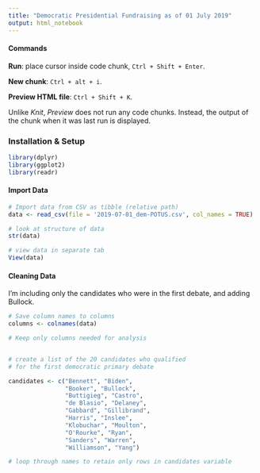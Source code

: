 ```yaml
---
title: "Democratic Presidential Fundraising as of 01 July 2019"
output: html_notebook
---
```



#### Commands
**Run**: place cursor inside code chunk, `Ctrl + Shift + Enter`. 

**New chunk**: `Ctrl + alt + i`.

**Preview HTML file**: `Ctrl + Shift + K`.

Unlike *Knit*, *Preview* does not run any code chunks.
Instead, the output of the chunk when it was last run is displayed.

### Installation & Setup
```r
library(dplyr)
library(ggplot2)
library(readr)
```

#### Import Data
```r
# Import data from CSV as tibble (relative path)
data <- read_csv(file = '2019-07-01_dem-POTUS.csv', col_names = TRUE)

# look at structure of data
str(data)

# view data in separate tab
View(data)
```


#### Cleaning Data
I'm including only the candidates who were in the first debate, and adding Bullock.
```r
# Save column names to columns
columns <- colnames(data)

# Keep only columns needed for analysis


# create a list of the 20 candidates who qualified
# for the first democratic primary debate

candidates <- c("Bennett", "Biden",
                "Booker", "Bullock",
                "Buttigieg", "Castro",
                "de Blasio", "Delaney",
                "Gabbard", "Gillibrand",
                "Harris", "Inslee",
                "Klobuchar", "Moulton",
                "O'Rourke", "Ryan",
                "Sanders", "Warren",
                "Williamson", "Yang")

# loop through names to retain only rows in candidates variable

```

